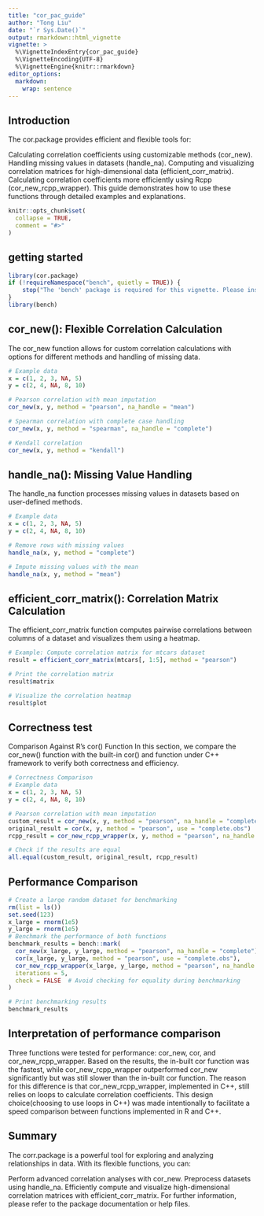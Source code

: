 ```yaml
---
title: "cor_pac_guide"
author: "Tong Liu"
date: "`r Sys.Date()`"
output: rmarkdown::html_vignette
vignette: >
  %\VignetteIndexEntry{cor_pac_guide}
  %\VignetteEncoding{UTF-8}
  %\VignetteEngine{knitr::rmarkdown}
editor_options: 
  markdown: 
    wrap: sentence
---
```


## Introduction

The cor.package provides efficient and flexible tools for:

Calculating correlation coefficients using customizable methods (cor_new).
Handling missing values in datasets (handle_na).
Computing and visualizing correlation matrices for high-dimensional data (efficient_corr_matrix).
Calculating correlation coefficients more efficiently using Rcpp (cor_new_rcpp_wrapper).
This guide demonstrates how to use these functions through detailed examples and explanations.

```r
knitr::opts_chunk$set(
  collapse = TRUE,
  comment = "#>"
)
```

## getting started

```r
library(cor.package)
if (!requireNamespace("bench", quietly = TRUE)) {
    stop("The 'bench' package is required for this vignette. Please install it with install.packages('bench').")
}
library(bench)
```

## cor_new(): Flexible Correlation Calculation

The cor_new function allows for custom correlation calculations with options for different methods and handling of missing data.

```r
# Example data
x = c(1, 2, 3, NA, 5)
y = c(2, 4, NA, 8, 10)

# Pearson correlation with mean imputation
cor_new(x, y, method = "pearson", na_handle = "mean")

# Spearman correlation with complete case handling
cor_new(x, y, method = "spearman", na_handle = "complete")

# Kendall correlation
cor_new(x, y, method = "kendall")
```

## handle_na(): Missing Value Handling

The handle_na function processes missing values in datasets based on user-defined methods.

```r
# Example data
x = c(1, 2, 3, NA, 5)
y = c(2, 4, NA, 8, 10)

# Remove rows with missing values
handle_na(x, y, method = "complete")

# Impute missing values with the mean
handle_na(x, y, method = "mean")
```

## efficient_corr_matrix(): Correlation Matrix Calculation

The efficient_corr_matrix function computes pairwise correlations between columns of a dataset and visualizes them using a heatmap.

```r
# Example: Compute correlation matrix for mtcars dataset
result = efficient_corr_matrix(mtcars[, 1:5], method = "pearson")

# Print the correlation matrix
result$matrix

# Visualize the correlation heatmap
result$plot
```

## Correctness test

Comparison Against R's cor() Function In this section, we compare the cor_new() function with the built-in cor() and function under C++ framework to verify both correctness and efficiency.

```r
# Correctness Comparison
# Example data
x = c(1, 2, 3, NA, 5)
y = c(2, 4, NA, 8, 10)

# Pearson correlation with mean imputation
custom_result = cor_new(x, y, method = "pearson", na_handle = "complete")
original_result = cor(x, y, method = "pearson", use = "complete.obs")
rcpp_result = cor_new_rcpp_wrapper(x, y, method = "pearson", na_handle = "complete")

# Check if the results are equal
all.equal(custom_result, original_result, rcpp_result)
```

## Performance Comparison

```r
# Create a large random dataset for benchmarking
rm(list = ls())
set.seed(123)
x_large = rnorm(1e5)
y_large = rnorm(1e5)
# Benchmark the performance of both functions
benchmark_results = bench::mark(
  cor_new(x_large, y_large, method = "pearson", na_handle = "complete"),
  cor(x_large, y_large, method = "pearson", use = "complete.obs"),
  cor_new_rcpp_wrapper(x_large, y_large, method = "pearson", na_handle = "complete"),
  iterations = 5,
  check = FALSE  # Avoid checking for equality during benchmarking
)

# Print benchmarking results
benchmark_results
```

## Interpretation of performance comparison

Three functions were tested for performance: cor_new, cor, and cor_new_rcpp_wrapper.
Based on the results, the in-built cor function was the fastest, while cor_new_rcpp_wrapper outperformed cor_new significantly but was still slower than the in-built cor function.
The reason for this difference is that cor_new_rcpp_wrapper, implemented in C++, still relies on loops to calculate correlation coefficients.
This design choice(choosing to use loops in C++) was made intentionally to facilitate a speed comparison between functions implemented in R and C++.

## Summary

The corr.package is a powerful tool for exploring and analyzing relationships in data.
With its flexible functions, you can:

Perform advanced correlation analyses with cor_new.
Preprocess datasets using handle_na.
Efficiently compute and visualize high-dimensional correlation matrices with efficient_corr_matrix.
For further information, please refer to the package documentation or help files.
